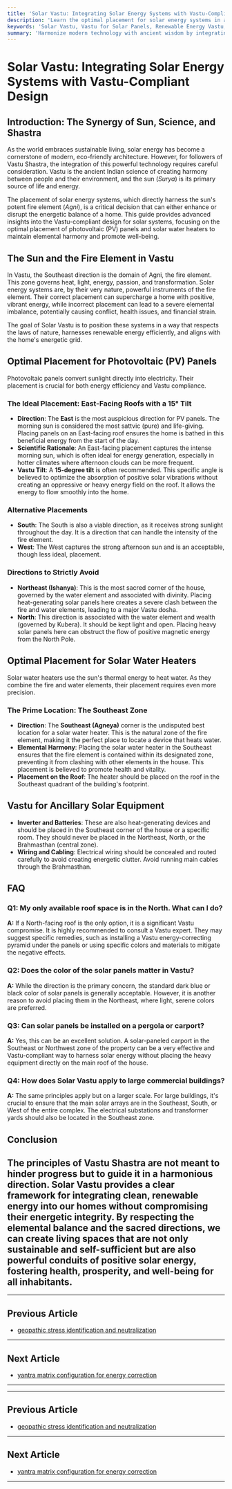 ```yaml
---
title: 'Solar Vastu: Integrating Solar Energy Systems with Vastu-Compliant Design'
description: 'Learn the optimal placement for solar energy systems in a Vastu-compliant home. This guide covers photovoltaic panel positioning and solar water heater placement to harness renewable energy while maintaining elemental balance.'
keywords: 'Solar Vastu, Vastu for Solar Panels, Renewable Energy Vastu, Solar Water Heater Vastu, Photovoltaic Panel Placement, Vastu for Sustainable Homes, Elemental Fire Balance'
summary: 'Harmonize modern technology with ancient wisdom by integrating solar energy systems into your home according to Vastu Shastra. This guide details the optimal placement for photovoltaic panels and solar water heaters to ensure you harness clean energy while maintaining the crucial elemental fire balance for a prosperous home.'
---
```


# Solar Vastu: Integrating Solar Energy Systems with Vastu-Compliant Design

## Introduction: The Synergy of Sun, Science, and Shastra

As the world embraces sustainable living, solar energy has become a cornerstone of modern, eco-friendly architecture. However, for followers of Vastu Shastra, the integration of this powerful technology requires careful consideration. Vastu is the ancient Indian science of creating harmony between people and their environment, and the sun (*Surya*) is its primary source of life and energy.

The placement of solar energy systems, which directly harness the sun's potent fire element (*Agni*), is a critical decision that can either enhance or disrupt the energetic balance of a home. This guide provides advanced insights into the Vastu-compliant design for solar systems, focusing on the optimal placement of photovoltaic (PV) panels and solar water heaters to maintain elemental harmony and promote well-being.

## The Sun and the Fire Element in Vastu

In Vastu, the Southeast direction is the domain of Agni, the fire element. This zone governs heat, light, energy, passion, and transformation. Solar energy systems are, by their very nature, powerful instruments of the fire element. Their correct placement can supercharge a home with positive, vibrant energy, while incorrect placement can lead to a severe elemental imbalance, potentially causing conflict, health issues, and financial strain.

The goal of Solar Vastu is to position these systems in a way that respects the laws of nature, harnesses renewable energy efficiently, and aligns with the home's energetic grid.

## Optimal Placement for Photovoltaic (PV) Panels

Photovoltaic panels convert sunlight directly into electricity. Their placement is crucial for both energy efficiency and Vastu compliance.

### The Ideal Placement: East-Facing Roofs with a 15° Tilt

-   **Direction**: The **East** is the most auspicious direction for PV panels. The morning sun is considered the most sattvic (pure) and life-giving. Placing panels on an East-facing roof ensures the home is bathed in this beneficial energy from the start of the day.
-   **Scientific Rationale**: An East-facing placement captures the intense morning sun, which is often ideal for energy generation, especially in hotter climates where afternoon clouds can be more frequent.
-   **Vastu Tilt**: A **15-degree tilt** is often recommended. This specific angle is believed to optimize the absorption of positive solar vibrations without creating an oppressive or heavy energy field on the roof. It allows the energy to flow smoothly into the home.

### Alternative Placements

-   **South**: The South is also a viable direction, as it receives strong sunlight throughout the day. It is a direction that can handle the intensity of the fire element.
-   **West**: The West captures the strong afternoon sun and is an acceptable, though less ideal, placement.

### Directions to Strictly Avoid

-   **Northeast (Ishanya)**: This is the most sacred corner of the house, governed by the water element and associated with divinity. Placing heat-generating solar panels here creates a severe clash between the fire and water elements, leading to a major Vastu dosha.
-   **North**: This direction is associated with the water element and wealth (governed by Kubera). It should be kept light and open. Placing heavy solar panels here can obstruct the flow of positive magnetic energy from the North Pole.

## Optimal Placement for Solar Water Heaters

Solar water heaters use the sun's thermal energy to heat water. As they combine the fire and water elements, their placement requires even more precision.

### The Prime Location: The Southeast Zone

-   **Direction**: The **Southeast (Agneya)** corner is the undisputed best location for a solar water heater. This is the natural zone of the fire element, making it the perfect place to locate a device that heats water.
-   **Elemental Harmony**: Placing the solar water heater in the Southeast ensures that the fire element is contained within its designated zone, preventing it from clashing with other elements in the house. This placement is believed to promote health and vitality.
-   **Placement on the Roof**: The heater should be placed on the roof in the Southeast quadrant of the building's footprint.

## Vastu for Ancillary Solar Equipment

-   **Inverter and Batteries**: These are also heat-generating devices and should be placed in the Southeast corner of the house or a specific room. They should never be placed in the Northeast, North, or the Brahmasthan (central zone).
-   **Wiring and Cabling**: Electrical wiring should be concealed and routed carefully to avoid creating energetic clutter. Avoid running main cables through the Brahmasthan.

## FAQ

### Q1: My only available roof space is in the North. What can I do?
**A:** If a North-facing roof is the only option, it is a significant Vastu compromise. It is highly recommended to consult a Vastu expert. They may suggest specific remedies, such as installing a Vastu energy-correcting pyramid under the panels or using specific colors and materials to mitigate the negative effects.

### Q2: Does the color of the solar panels matter in Vastu?
**A:** While the direction is the primary concern, the standard dark blue or black color of solar panels is generally acceptable. However, it is another reason to avoid placing them in the Northeast, where light, serene colors are preferred.

### Q3: Can solar panels be installed on a pergola or carport?
**A:** Yes, this can be an excellent solution. A solar-paneled carport in the Southeast or Northwest zone of the property can be a very effective and Vastu-compliant way to harness solar energy without placing the heavy equipment directly on the main roof of the house.

### Q4: How does Solar Vastu apply to large commercial buildings?
**A:** The same principles apply but on a larger scale. For large buildings, it's crucial to ensure that the main solar arrays are in the Southeast, South, or West of the entire complex. The electrical substations and transformer yards should also be located in the Southeast zone.

## Conclusion

The principles of Vastu Shastra are not meant to hinder progress but to guide it in a harmonious direction. Solar Vastu provides a clear framework for integrating clean, renewable energy into our homes without compromising their energetic integrity. By respecting the elemental balance and the sacred directions, we can create living spaces that are not only sustainable and self-sufficient but are also powerful conduits of positive solar energy, fostering health, prosperity, and well-being for all inhabitants.
---
---

## Previous Article
- [geopathic stress identification and neutralization](180910_geopathic_stress_identification_and_neutralization.mdx)

---

## Next Article
- [yantra matrix configuration for energy correction](180912_yantra_matrix_configuration_for_energy_correction.mdx)

---
---

## Previous Article
- [geopathic stress identification and neutralization](180910_geopathic_stress_identification_and_neutralization.mdx)

---

## Next Article
- [yantra matrix configuration for energy correction](180912_yantra_matrix_configuration_for_energy_correction.mdx)

---
